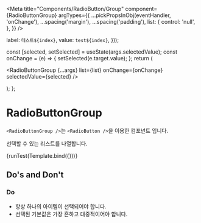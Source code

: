 
<Meta
  title="Components/RadioButton/Group"
  component={RadioButtonGroup}
  argTypes={{
    ...pickPropsInObj(eventHandler, 'onChange'),
    ...spacing('margin'),
    ...spacing('padding'),
    list: {
      control: 'null',
    },
  }}
/>

  label: `테스트${index}`,
  value: `test${index}`,
}));

  const [selected, setSelected] = useState(args.selectedValue);
  const onChange = (e) => {
    setSelected(e.target.value);
  };
  return (
    <form>
      <RadioButtonGroup {...args} list={list} onChange={onChange} selectedValue={selected} />
    </form>
  );
};

# RadioButtonGroup

`<RadioButtonGroup />`는 `<RadioButton />`을 이용한 컴포넌트 입니다.

선택할 수 있는 리스트를 나열합니다.

<Canvas>
  <Story name="default" args={{ name: '예제', selectedValue: 'test0', disabledValue: 'test3' }}>
    {runTest(Template.bind({}))}
  </Story>
</Canvas>

<ArgsTable story="default" />

## Do's and Don't

### Do

- 항상 하나의 아이템이 선택되어야 합니다.
- 선택된 기본값은 가장 흔하고 대중적이어야 합니다.

<Template selectedValue="test0" />

### Don't

- 중복으로 선택할 수 있게 하지마세요.

- 라디오그룹을 선택하지 않은 채로 두지 마세요. 마땅한 기본값이 없다고 생각된다면, 드랍다운을 사용하세요.

<Template />
